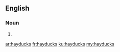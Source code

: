 ==English==

===Noun===
{{head|en|noun plural form}}

# {{plural of|hayduck|lang=en}}

[[ar:hayducks]]
[[fr:hayducks]]
[[ku:hayducks]]
[[my:hayducks]]